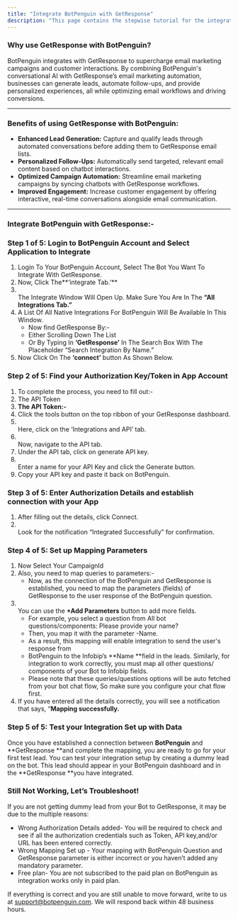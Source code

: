 ```yaml
---
title: "Integrate BotPenguin with GetResponse"
description: "This page contains the stepwise tutorial for the integration with BotPenguin"
---
```


### **Why use GetResponse with BotPenguin?**

BotPenguin integrates with GetResponse to supercharge email marketing campaigns and customer interactions. By combining BotPenguin's conversational AI with GetResponse’s email marketing automation, businesses can generate leads, automate follow-ups, and provide personalized experiences, all while optimizing email workflows and driving conversions.

---

### **Benefits of using GetResponse with BotPenguin:**

- **Enhanced Lead Generation:** Capture and qualify leads through automated conversations before adding them to GetResponse email lists.
- **Personalized Follow-Ups:** Automatically send targeted, relevant email content based on chatbot interactions.
- **Optimized Campaign Automation:** Streamline email marketing campaigns by syncing chatbots with GetResponse workflows.
- **Improved Engagement:** Increase customer engagement by offering interactive, real-time conversations alongside email communication.

---

### **Integrate BotPenguin with GetResponse:-**

### **Step 1 of 5: Login to BotPenguin Account and Select Application to Integrate**

1. Login To Your BotPenguin Account, Select The Bot You Want To Integrate With GetResponse.
2. Now, Click The**‘integrate Tab.’** 
3. \
   The Integrate Window Will Open Up. Make Sure You Are In The **“All Integrations Tab.”**
4. A List Of All Native Integrations For BotPenguin Will Be Available In This Window.
   - Now find GetResponse By:-
   - Either Scrolling Down The List
   - Or By Typing In **‘GetResponse’** In The Search Box With The Placeholder “Search Integration By Name.”
5. Now Click On The **‘connect’** button As Shown Below.

### **Step 2 of 5: Find your Authorization Key/Token in App Account**

1. To complete the process, you need to fill out:-
2. The API Token
3. **The API Token:-**
4. Click the tools button on the top ribbon of your GetResponse dashboard.
5. \
   Here, click on the ‘Integrations and API’ tab.
6. \
   Now, navigate to the API tab.
7. Under the API tab, click on generate API key.
8. \
   Enter a name for your API Key and click the Generate button.
9. Copy your API key and paste it back on BotPenguin.

### **Step 3 of 5: Enter Authorization Details and establish connection with your App**

1. After filling out the details, click Connect.
2. \
   Look for the notification “Integrated Successfully” for confirmation.

### **Step 4 of 5: Set up Mapping Parameters**

1. Now Select Your CampaignId
2. Also, you need to map queries to parameters:-
   - Now, as the connection of the BotPenguin and GetResponse is established, you need to map the parameters (fields) of GetResponse to the user response of the BotPenguin question.
3. \
   You can use the **\+Add Parameters** button to add more fields.
   - For example, you select a question from All bot questions/components: Please provide your name?
   - Then, you map it with the parameter -Name.
   - As a result, this mapping will enable integration to send the user's response from
   - BotPenguin to the Infobip’s **Name **field in the leads. Similarly, for integration to work correctly, you must map all other questions/ components of your Bot to Infobip fields.
   - Please note that these queries/questions options will be auto fetched from your bot chat flow, So make sure you configure your chat flow first.
4. If you have entered all the details correctly, you will see a notification that says, “**Mapping successfully.**

### **Step 5 of 5: Test your Integration Set up with Data**

Once you have established a connection between **BotPenguin** and **GetResponse **and complete the mapping, you are ready to go for your first test lead. You can test your integration setup by creating a dummy lead on the bot. This lead should appear in your BotPenguin dashboard and in the **GetResponse **you have integrated.

### **Still Not Working, Let’s Troubleshoot\!**

If you are not getting dummy lead from your Bot to GetResponse, it may be due to the multiple reasons:

- Wrong Authorization Details added- You will be required to check and see if all the authorization credentials such as Token, API key,and/or URL has been entered correctly.
- Wrong Mapping Set up - Your mapping with BotPenguin Question and GetResponse parameter is either incorrect or you haven’t added any mandatory parameter.
- Free plan- You are not subscribed to the paid plan on BotPenguin as integration works only in paid plan.

If everything is correct and you are still unable to move forward, write to us at [support@botpenguin.com](mailto:support@botpenguin.com). We will respond back within 48 business hours.